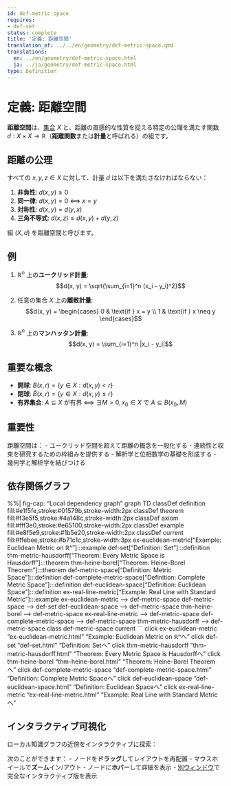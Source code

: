 ```yaml
---
id: def-metric-space
requires:
- def-set
status: complete
title: '定義: 距離空間'
translation_of: ../../en/geometry/def-metric-space.qmd
translations:
  en: ../en/geometry/def-metric-space.html
  ja: ../ja/geometry/def-metric-space.html
type: Definition
---
```


# 定義: 距離空間 {#def-metric-space}

**距離空間**は、[集合](../logic-set-theory/def-set.qmd) $X$ と、距離の直感的な性質を捉える特定の公理を満たす関数 $d: X \times X \to \mathbb{R}$（**距離関数**または**計量**と呼ばれる）の組です。

## 距離の公理

すべての $x, y, z \in X$ に対して、計量 $d$ は以下を満たさなければならない：

1. **非負性**: $d(x, y) \geq 0$
2. **同一律**: $d(x, y) = 0$ ⟺ $x = y$
3. **対称性**: $d(x, y) = d(y, x)$
4. **三角不等式**: $d(x, z) \leq d(x, y) + d(y, z)$

組 $(X, d)$ を距離空間と呼びます。

## 例

1. $\mathbb{R}^n$ 上の**ユークリッド計量**:
   $$d(x, y) = \sqrt{\sum_{i=1}^n (x_i - y_i)^2}$$

2. 任意の集合 $X$ 上の**離散計量**:
   $$d(x, y) = \begin{cases} 0 & \text{if } x = y \\ 1 & \text{if } x \neq y \end{cases}$$

3. $\mathbb{R}^n$ 上の**マンハッタン計量**:
   $$d(x, y) = \sum_{i=1}^n |x_i - y_i|$$

## 重要な概念

- **開球**: $B(x, r) = \{y \in X : d(x, y) < r\}$
- **閉球**: $\bar{B}(x, r) = \{y \in X : d(x, y) \leq r\}$
- **有界集合**: $A \subseteq X$ が有界 ⟺ $\exists M > 0, x_0 \in X$ で $A \subseteq B(x_0, M)$

## 重要性

距離空間は：
- ユークリッド空間を超えて距離の概念を一般化する
- 連続性と収束を研究するための枠組みを提供する
- 解析学と位相数学の基礎を形成する
- 幾何学と解析学を結びつける

## 依存関係グラフ

%%| fig-cap: "Local dependency graph"
graph TD
    classDef definition fill:#e1f5fe,stroke:#01579b,stroke-width:2px
    classDef theorem fill:#f3e5f5,stroke:#4a148c,stroke-width:2px
    classDef axiom fill:#fff3e0,stroke:#e65100,stroke-width:2px
    classDef example fill:#e8f5e9,stroke:#1b5e20,stroke-width:2px
    classDef current fill:#ffebee,stroke:#b71c1c,stroke-width:3px
    ex-euclidean-metric["Example: Euclidean Metric on ℝⁿ"]:::example
    def-set["Definition: Set"]:::definition
    thm-metric-hausdorff["Theorem: Every Metric Space is Hausdorff"]:::theorem
    thm-heine-borel["Theorem: Heine-Borel Theorem"]:::theorem
    def-metric-space["Definition: Metric Space"]:::definition
    def-complete-metric-space["Definition: Complete Metric Space"]:::definition
    def-euclidean-space["Definition: Euclidean Space"]:::definition
    ex-real-line-metric["Example: Real Line with Standard Metric"]:::example
    ex-euclidean-metric --> def-metric-space
    def-metric-space --> def-set
    def-euclidean-space --> def-metric-space
    thm-heine-borel --> def-metric-space
    ex-real-line-metric --> def-metric-space
    def-complete-metric-space --> def-metric-space
    thm-metric-hausdorff --> def-metric-space
    class def-metric-space current
```
    click ex-euclidean-metric "ex-euclidean-metric.html" "Example: Euclidean Metric on ℝⁿへ"
    click def-set "def-set.html" "Definition: Setへ"
    click thm-metric-hausdorff "thm-metric-hausdorff.html" "Theorem: Every Metric Space is Hausdorffへ"
    click thm-heine-borel "thm-heine-borel.html" "Theorem: Heine-Borel Theoremへ"
    click def-complete-metric-space "def-complete-metric-space.html" "Definition: Complete Metric Spaceへ"
    click def-euclidean-space "def-euclidean-space.html" "Definition: Euclidean Spaceへ"
    click ex-real-line-metric "ex-real-line-metric.html" "Example: Real Line with Standard Metricへ"

## インタラクティブ可視化

ローカル知識グラフの近傍をインタラクティブに探索：

::: {.graph-viz data-id="def-metric-space" data-width="700" data-height="500"}
:::

次のことができます：
- ノードを**ドラッグ**してレイアウトを再配置
- マウスホイールで**ズーム**イン/アウト
- ノードに**ホバー**して詳細を表示
- [別ウィンドウ](../../output/interactive/def-metric-space.html){target="_blank"}で完全なインタラクティブ版を表示
